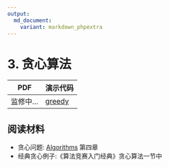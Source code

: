 ```yaml
---
output: 
  md_document:
    variant: markdown_phpextra
---
```


# 3. 贪心算法

| PDF       | 演示代码                      |
|-----------|-------------------------------|
| 监修中... | [greedy](../asset/greedy.zip) |

## 阅读材料

-   贪心问题: [Algorithms](https://jeffe.cs.illinois.edu/teaching/algorithms/) 第四章
-   经典贪心例子:《算法竞赛入门经典》贪心算法一节中
